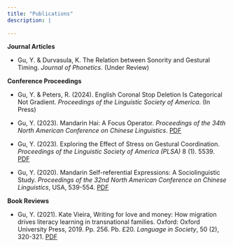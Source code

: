```yaml
---
title: "Publications"
description: |
  
---
```


**Journal Articles**

* Gu, Y. & Durvasula, K. The Relation between Sonority and Gestural Timing. _Journal of Phonetics_. (Under Review) 


**Conference Proceedings**

* Gu, Y. & Peters, R. (2024). English Coronal Stop Deletion Is Categorical Not Gradient. _Proceedings of the Linguistic Society of America_. (In Press) 

* Gu, Y. (2023). Mandarin Hai: A Focus Operator. _Proceedings of the 34th North American Conference on Chinese Linguistics_. [PDF](publications/Gu_Mandarin_HAI.pdf)


* Gu, Y. (2023). Exploring the Effect of Stress on Gestural Coordination. _Proceedings of the Linguistic Society of America (PLSA)_ 8 (1). 5539. [PDF](publications/LSA_prd_23.pdf)

* Gu, Y. (2020). Mandarin Self-referential Expressions: A Sociolinguistic Study. _Proceedings of the 32nd North American Conference on Chinese Linguistics_, USA, 539-554. [PDF](publications/Pro_NACCL32_Part05_42_Gu_P539.pdf)

**Book Reviews**

* Gu, Y. (2021). Kate Vieira, Writing for love and money: How migration drives literacy learning in transnational families. Oxford: Oxford University Press, 2019. Pp. 256. Pb. £20. _Language in Society_, 50 (2), 320-321. [PDF](publications/kate_vieira_writing_for_love_and_money.pdf)



